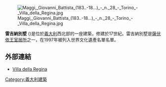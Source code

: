 [[Image:Maggi,_Giovanni_Battista_(183..-18...)_-_n._28_-_Torino_-_Villa_della_Regina.jpg|thumb]]

'''雷吉納別墅''' ({{Lang-it|Villa della Regina}})是位於[[義大利|義大利]]西北部的一座建築，修建於17世紀。雷吉納別墅是[[薩伏依王室居所|薩伏依王室居所]]之一，在1997年被列入世界文化遺產名單名單。
== 外部連結 ==
* [http://www.artito.arti.beniculturali.it/Villa/index.php Villa della Regina] {{Wayback|url=http://www.artito.arti.beniculturali.it/Villa/index.php |date=20120128062706 }}  {{it}}
[[Category:義大利建築|Category:義大利建築]]